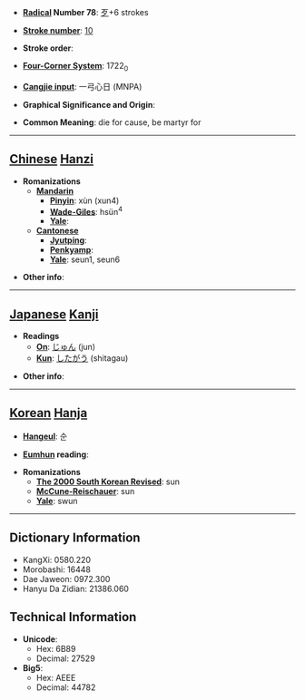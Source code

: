 * '''[[Wiktionary:Chinese radical index| Radical]] Number 78''': [[Wiktionary:Chinese radical index 歹|歹]]+6 strokes

* '''[[Wiktionary:Chinese total strokes index|Stroke number]]''': [[Wiktionary:Chinese total strokes index 10|10]]

* '''Stroke order''': 

* '''[[Wiktionary:Chinese four corner index|Four-Corner System]]''': 1722<sub>0</sub>

* '''[[Wiktionary:Chinese Cangjie index|Cangjie input]]''': 一弓心日 (MNPA)

* '''Graphical Significance and Origin''': 

* '''Common Meaning''': die for cause, be martyr for

----

== [[Chinese]] [[Hanzi]] ==

* '''Romanizations'''
** '''[[Mandarin]]'''
*** '''[[Pinyin]]''': xùn (xun4)
*** '''[[Wade-Giles]]''': hsün<sup>4</sup>
*** '''[[Yale]]''': 
** '''[[Cantonese]]'''
*** '''[[Jyutping]]''':
*** '''[[Penkyamp]]''': 
*** '''[[Yale]]''': seun1, seun6

* '''Other info''': 

----

== [[Japanese]] [[Kanji]] ==

* '''Readings'''
** '''[[On]]''': [[じゅん]] (jun)
** '''[[Kun]]''': [[したがう]] (shitagau)

* '''Other info''':  

----

== [[Korean]] [[Hanja]] ==

* '''[[Hangeul]]''': 순

* '''[[Eumhun]] reading''': 

* '''Romanizations'''
** '''[[The 2000 South Korean Revised Romanization|The 2000 South Korean Revised]]''': sun
** '''[[McCune-Reischauer]]''': sun
** '''[[Yale]]''': swun

----

== Dictionary Information ==

* KangXi: 0580.220
* Morobashi: 16448
* Dae Jaweon: 0972.300
* Hanyu Da Zidian: 21386.060

== Technical Information ==

* '''Unicode''':
** Hex: 6B89
** Decimal: 27529
* '''Big5''':
** Hex: AEEE
** Decimal: 44782